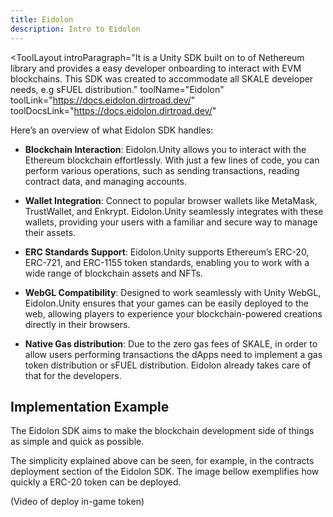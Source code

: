 ```yaml
---
title: Eidolon
description: Intro to Eidolon
---
```


<ToolLayout
    introParagraph="It is a Unity SDK built on to of Nethereum library and provides a easy developer onboarding to interact with EVM blockchains. This SDK was created to accommodate all SKALE developer needs, e.g sFUEL distribution."
    toolName="Eidolon"
    toolLink="https://docs.eidolon.dirtroad.dev/"
    toolDocsLink="https://docs.eidolon.dirtroad.dev/"
>

Here’s an overview of what Eidolon SDK handles:

- **Blockchain Interaction**: Eidolon.Unity allows you to interact with the Ethereum blockchain effortlessly. With just a few lines of code, you can perform various operations, such as sending transactions, reading contract data, and managing accounts.

- **Wallet Integration**: Connect to popular browser wallets like MetaMask, TrustWallet, and Enkrypt. Eidolon.Unity seamlessly integrates with these wallets, providing your users with a familiar and secure way to manage their assets.

- **ERC Standards Support**: Eidolon.Unity supports Ethereum’s ERC-20, ERC-721, and ERC-1155 token standards, enabling you to work with a wide range of blockchain assets and NFTs.

- **WebGL Compatibility**: Designed to work seamlessly with Unity WebGL, Eidolon.Unity ensures that your games can be easily deployed to the web, allowing players to experience your blockchain-powered creations directly in their browsers.

- **Native Gas distribution**: Due to the zero gas fees of SKALE, in order to allow users performing transactions the dApps need to implement a gas token distribution or sFUEL distribution. Eidolon already takes care of that for the developers.

## Implementation Example

The Eidolon SDK aims to make the blockchain development side of things as simple and quick as possible.

The simplicity explained above can be seen, for example, in the contracts deployment section of the Eidolon SDK.
The image bellow exemplifies how quickly a ERC-20 token can be deployed.

(Video of deploy in-game token)

</ToolLayout>